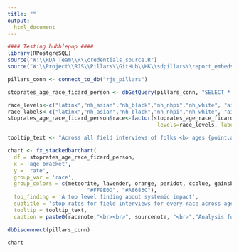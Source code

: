 ```yaml
---
title: ""
output:
  html_document
---
```

<!-- link to Google Font -->
<link href="https://fonts.googleapis.com/css2?family=Inter:wght@100;200;300;400;500;600;700;800;900&display=swap" rel="stylesheet">

```r

#### Testing bubblepop ####
library(RPostgreSQL)
source("W:\\RDA Team\\R\\credentials_source.R")
source("W:\\Project\\RJS\\Pillars\\GitHub\\HK\\sdpillars\\report_embeds\\chart_functions.R")

pillars_conn <- connect_to_db("rjs_pillars")

stoprates_age_race_ficard_person <- dbGetQuery(pillars_conn, "SELECT * FROM data.report_stoprates_age_race_ficard_person")

race_levels<-c("latinx","nh_asian","nh_black","nh_nhpi","nh_white", "aian", "nhpi", "sswana", "nh_twoormor")
race_labels<-c("latinx","nh_asian","nh_black","nh_nhpi","nh_white", "aian", "nhpi", "sswana", "nh_twoormor")
stoprates_age_race_ficard_person$race<-factor(stoprates_age_race_ficard_person$race, ordered=TRUE, 
                                               levels=race_levels, labels=race_labels)

tooltip_text <- "Across all field interviews of folks <b> ages {point.age_bracket:.1f} </b>, SDPD stopped <b>{point.race:.1f} people {point.rate:.1f}% of the time.</b>"

chart <- fx_stackedbarchart(  
  df = stoprates_age_race_ficard_person,
  x = 'age_bracket',
  y = 'rate',
  group_var = 'race',
  group_colors = c(meteorite, lavender, orange, peridot, ccblue, gainsboro, "#211447",
                         "#FF9E0D", "#A8683C"),
  top_finding = 'A top level finding about systemic impact',
  subtitle = 'stop rates for field interviews for every race across age brackets',
  tooltip = tooltip_text,
  caption = paste0(racenote,"<br><br>", sourcenote, "<br>","Analysis for all officer-initiated stops.","<br>"))

dbDisconnect(pillars_conn)
```

```r
chart
```

<script>
  widg = document.getElementsByClassName('html-widget'); //find widgets
  for (let i = 0; i < widg.length; i++) { //loop through
    document.getElementsByClassName('highchart')[i].style.width = '100%'; //adjust width
    document.getElementsByClassName('highchart')[i].style.height = '100%'; //adjust height
  }
</script>
